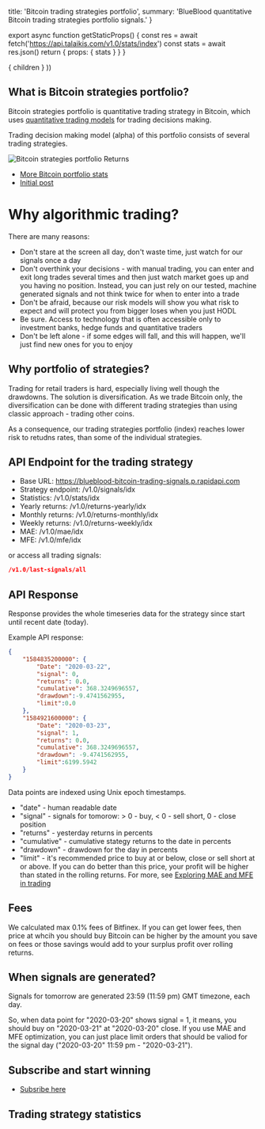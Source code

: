 

  title: 'Bitcoin trading strategies portfolio',
  summary: 'BlueBlood quantitative Bitcoin trading strategies portfolio signals.'
}

export async function getStaticProps() {
  const res = await fetch('https://api.talaikis.com/v1.0/stats/index')
  const stats = await res.json()
  return { props: { stats } }
}

  <Page path={router.pathname} meta={meta} stats={stats}>
    { children }
  </Page>
))

## What is Bitcoin strategies portfolio?

Bitcoin strategies portfolio is quantitative trading strategy in Bitcoin, which uses [quantitative trading models](https://blueblood.talaikis.com/posts/trading-philosophy) for trading decisions making.

Trading decision making model (alpha) of this portfolio consists of several trading strategies.

![Bitcoin strategies portfolio Returns](https://blue-images.talaikis.com/idx-returns.png "Bitcoin strategies portfolio Returns")

* [More Bitcoin portfolio stats](https://blueblood.talaikis.com/performance)
* [Initial post](https://blueblood.talaikis.com/posts/introducing-bitcoin-strategies)

# Why algorithmic trading?

There are many reasons:

* Don't stare at the screen all day, don't waste time, just watch for our signals once a day
* Don't overthink your decisions - with manual trading, you can enter and exit long trades several times and then just watch market goes up and you having no position. Instead, you can just rely on our tested, machine generated signals and not think twice for when to enter into a trade
* Don't be afraid, because our risk models will show you what risk to expect and will protect you from bigger loses when you just HODL
* Be sure. Access to technology that is often accessible only to investment banks, hedge funds and quantitative traders
* Don't be left alone - if some edges will fall, and this will happen, we'll just find new ones for you to enjoy

## Why portfolio of strategies?

Trading for retail traders is hard, especially living well though the drawdowns. The solution is diversification. As we trade Bitcoin only, the diversification can be done with different trading strategies than using classic approach - trading other coins.

As a consequence, our trading strategies portfolio (index) reaches lower risk to retudns rates, than some of the individual strategies.

## API Endpoint for the trading strategy

* Base URL: https://blueblood-bitcoin-trading-signals.p.rapidapi.com
* Strategy endpoint: /v1.0/signals/idx
* Statistics: /v1.0/stats/idx
* Yearly returns: /v1.0/returns-yearly/idx
* Monthly returns: /v1.0/returns-monthly/idx
* Weekly returns: /v1.0/returns-weekly/idx
* MAE: /v1.0/mae/idx
* MFE: /v1.0/mfe/idx

or access all trading signals:

```json
/v1.0/last-signals/all
```

## API Response

Response provides the whole timeseries data for the strategy since start until recent date (today).

Example API response:

```json
{
    "1584835200000": {
        "Date": "2020-03-22",
        "signal": 0,
        "returns": 0.0,
        "cumulative": 368.3249696557,
        "drawdown":-9.4741562955,
        "limit":0.0
    },
    "1584921600000": {
        "Date": "2020-03-23",
        "signal": 1,
        "returns": 0.0,
        "cumulative": 368.3249696557,
        "drawdown": -9.4741562955,
        "limit":6199.5942
    }
}
```

Data points are indexed using Unix epoch timestamps.

* "date" - human readable date
* "signal" - signals for tomorow: > 0 - buy, < 0 - sell short, 0 - close position
* "returns" - yesterday returns in percents
* "cumulative" - cumulative stategy returns to the date in percents
* "drawdown" - drawdown for the day in percents
* "limit" - it's recommended price to buy at or below, close or sell short at or above. If you can do better than this price, your profit will be higher than stated in the rolling returns. For more, see [Exploring MAE and MFE in trading](https://blueblood.talaikis.com/posts/explaining-mae-mfe-trading)

## Fees

We calculated max 0.1% fees of Bitfinex. If you can get lower fees, then price at whcih you should buy Bitcoin can be higher by the amount you save on fees or those savings would add to your surplus profit over rolling returns.

## When signals are generated?

Signals for tomorrow are generated 23:59 (11:59 pm) GMT timezone, each day.

So, when data point for "2020-03-20" shows signal = 1, it means, you should buy on "2020-03-21" at "2020-03-20" close. If you use MAE and MFE optimization, you can just place limit orders that should be valiod for the signal day ("2020-03-20" 11:59 pm - "2020-03-21").

## Subscribe and start winning

- [Subsribe here](https://rapidapi.com/talaikis.tadas/api/blueblood-bitcoin-trading-signals/pricing)

## Trading strategy statistics
